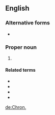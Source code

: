 ==English==

===Alternative forms===
* {{l|en|Chr}}

===Proper noun===
{{en-proper noun}}

# {{abbreviation of|Chronicles|lang=en}}

====Related terms====
* {{l|en|1 Chr}}
* {{l|en|2 Chr}}
* {{l|en|1 Chron.}}
* {{l|en|2 Chron.}}

[[de:Chron.]]